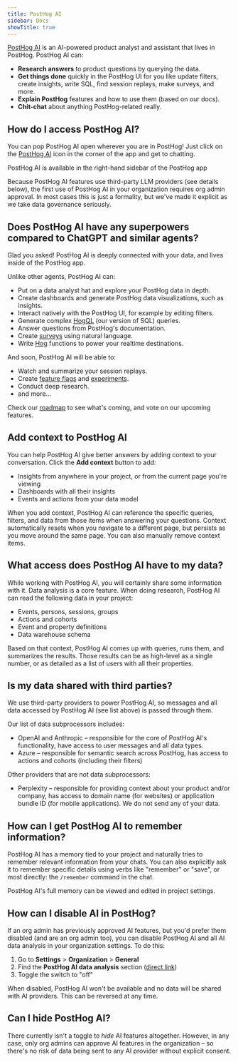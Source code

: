 ```yaml
---
title: PostHog AI
sidebar: Docs
showTitle: true
---
```



[PostHog AI](https://app.posthog.com/#panel=max) is an AI-powered product analyst and assistant that lives in PostHog. PostHog AI can:

- **Research answers** to product questions by querying the data.
- **Get things done** quickly in the PostHog UI for you like update filters, create insights, write SQL, find session replays, make surveys, and more.
- **Explain PostHog** features and how to use them (based on our docs).
- **Chit-chat** about anything PostHog-related really.

## How do I access PostHog AI?

You can pop PostHog AI open wherever you are in PostHog! Just click on the [PostHog AI](https://app.posthog.com/#panel=max) icon in the corner of the app and get to chatting.

<ProductScreenshot
    imageLight="https://res.cloudinary.com/dmukukwp6/image/upload/maxai_sidebar_3a91ad81c9.png"
    imageDark="https://res.cloudinary.com/dmukukwp6/image/upload/maxai_sidebar_dark_143f5b4c4c.png"
    alt="Open PostHog AI in the right-hand sidebar"
    classes="rounded max-h-[480px]"
    zoom={false}
/>

<Caption>
PostHog AI is available in the right-hand sidebar of the PostHog app
</Caption>

<CalloutBox icon="IconInfo" title="Important" type="warning">

Because PostHog AI features use third-party LLM providers (see details below), the first use of PostHog AI in your organization requires org admin approval. In most cases this is just a formality, but we've made it explicit as we take data governance seriously.

</CalloutBox>

## Does PostHog AI have any superpowers compared to ChatGPT and similar agents?

Glad you asked! PostHog AI is deeply connected with your data, and lives inside of the PostHog app.

Unlike other agents, PostHog AI can:
- Put on a data analyst hat and explore your PostHog data in depth.
- Create dashboards and generate PostHog data visualizations, such as insights.
- Interact natively with the PostHog UI, for example by editing filters.
- Generate complex [HogQL](/docs/sql) (our version of SQL) queries.
- Answer questions from PostHog's documentation.
- Create [surveys](/docs/surveys/creating-surveys) using natural language.
- Write [Hog](/docs/hog) functions to power your realtime destinations.


And soon, PostHog AI will be able to:
- Watch and summarize your session replays.
- Create [feature flags](/docs/feature-flags) and [experiments](/docs/experiments).
- Conduct deep research.
- and more...

Check our [roadmap](/max#roadmap) to see what's coming, and vote on our upcoming features.

## Add context to PostHog AI

You can help PostHog AI give better answers by adding context to your conversation. Click the **Add context** button to add:

- Insights from anywhere in your project, or from the current page you're viewing
- Dashboards with all their insights
- Events and actions from your data model

When you add context, PostHog AI can reference the specific queries, filters, and data from those items when answering your questions. Context automatically resets when you navigate to a different page, but persists as you move around the same page. You can also manually remove context items.

## What access does PostHog AI have to my data?

While working with PostHog AI, you will certainly share some information with it. Data analysis is a core feature. When doing research, PostHog AI can read the following data in your project:

- Events, persons, sessions, groups
- Actions and cohorts
- Event and property definitions
- Data warehouse schema

Based on that context, PostHog AI comes up with queries, runs them, and summarizes the results. Those results can be as high-level as a single number, or as detailed as a list of users with all their properties.

## Is my data shared with third parties?

We use third-party providers to power PostHog AI, so messages and all data accessed by PostHog AI (see list above) is passed through them.

Our list of data subprocessors includes:
- OpenAI and Anthropic – responsible for the core of PostHog AI's functionality, have access to user messages and all data types.
- Azure – responsible for semantic search across PostHog, has access to actions and cohorts (including their filters)

Other providers that are not data subprocessors:
- Perplexity – responsible for providing context about your product and/or company, has access to domain name (for websites) or application bundle ID (for mobile applications). We do not send any of your data.

## How can I get PostHog AI to remember information?

PostHog AI has a memory tied to your project and naturally tries to remember relevant information from your chats. You can also explicitly ask it to remember specific details using verbs like "remember" or "save", or most directly: the `/remember` command in the chat.

PostHog AI's full memory can be viewed and edited in project settings.

## How can I disable AI in PostHog?

If an org admin has previously approved AI features, but you'd prefer them disabled (and are an org admin too), you can disable PostHog AI and all AI data analysis in your organization settings. To do this:

1. Go to **Settings** > **Organization** > **General**
2. Find the **PostHog AI data analysis** section ([direct link](http://app.posthog.com/settings/organization-details#organization-ai-consent))
3. Toggle the switch to "off"

When disabled, PostHog AI won't be available and no data will be shared with AI providers. This can be reversed at any time.

## Can I hide PostHog AI?

There currently isn't a toggle to _hide_ AI features altogether. However, in any case, only org admins can approve AI features in the organization – so there's no risk of data being sent to any AI provider without explicit consent.
